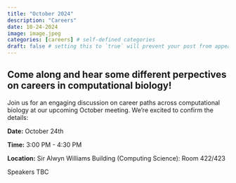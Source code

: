 ```yaml
---
title: "October 2024"
description: "Careers"
date: 10-24-2024
image: image.jpeg
categories: [careers] # self-defined categories
draft: false # setting this to `true` will prevent your post from appearing on your listing page until you're ready!
---
```


## Come along and hear some different perpectives on careers in computational biology!

Join us for an engaging discussion on career paths across computational biology at our upcoming October meeting. We're excited to confirm the details:

**Date:** October 24th

**Time:** 3:00 PM - 4:30 PM

**Location:** Sir Alwyn Williams Building (Computing Science): Room 422/423

Speakers TBC
